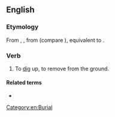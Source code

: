 ==English==

===Etymology===
From {{inh|en|enm|unburien}}, {{m|enm|unbirien}}, from {{inh|en|ang|*unbyrġan}} (compare {{cog|ang|unbyrġed|t=unburied}}), equivalent to {{prefix|en|un|bury}}.

===Verb===
{{en-verb}}

# To [[dig]] up, to remove from the ground.

====Related terms====
* {{l|en|unburial}}

[[Category:en:Burial]]